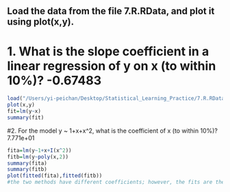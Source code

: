 ## Load the data from the file 7.R.RData, and plot it using plot(x,y). 
# 1. What is the slope coefficient in a linear regression of y on x (to within 10%)? -0.67483
```r
load("/Users/yi-peichan/Desktop/Statistical_Learning_Practice/7.R.RData")
plot(x,y)
fit=lm(y~x)
summary(fit)
```

#2. For the model y ~ 1+x+x^2, what is the coefficient of x (to within 10%)? 7.771e+01
```r
fita=lm(y~1+x+I(x^2))
fitb=lm(y~poly(x,2))  
summary(fita)
summary(fitb)
plot(fitted(fita),fitted(fitb)) 
#the two methods have different coefficients; however, the fits are the same
```


